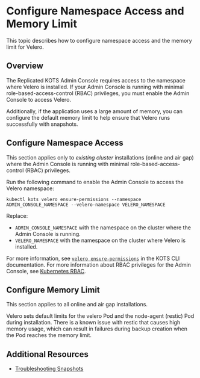 
# Configure Namespace Access and Memory Limit

This topic describes how to configure namespace access and the memory limit for Velero.

## Overview

The Replicated KOTS Admin Console requires access to the namespace where Velero is installed. If your Admin Console is running with minimal role-based-access-control (RBAC) privileges, you must enable the Admin Console to access Velero.

Additionally, if the application uses a large amount of memory, you can configure the default memory limit to help ensure that Velero runs successfully with snapshots.

## Configure Namespace Access

This section applies only to _existing cluster_ installations (online and air gap) where the Admin Console is running with minimal role-based-access-control (RBAC) privileges.

Run the following command to enable the Admin Console to access the Velero namespace:

```
kubectl kots velero ensure-permissions --namespace ADMIN_CONSOLE_NAMESPACE --velero-namespace VELERO_NAMESPACE
```
Replace:
* `ADMIN_CONSOLE_NAMESPACE` with the namespace on the cluster where the Admin Console is running.
* `VELERO_NAMESPACE` with the namespace on the cluster where Velero is installed.

For more information, see [`velero ensure-permissions`](/reference/kots-cli-velero-ensure-permissions/) in the KOTS CLI documentation. For more information about RBAC privileges for the Admin Console, see [Kubernetes RBAC](/vendor/packaging-rbac).

## Configure Memory Limit

This section applies to all online and air gap installations.

Velero sets default limits for the velero Pod and the node-agent (restic) Pod during installation. There is a known issue with restic that causes high memory usage, which can result in failures during backup creation when the Pod reaches the memory limit.

<NodeAgentMemLimit/>

## Additional Resources

* [Troubleshooting Snapshots](snapshots-troubleshooting-backup-restore)
